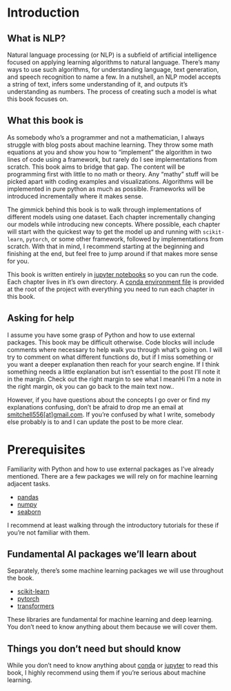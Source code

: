 # Introduction {.unnumbered}

## What is NLP?

Natural language processing (or NLP) is a subfield of artificial intelligence focused on applying learning algorithms to natural language. There's many ways to use such algorithms, for understanding language, text generation, and speech recognition to name a few. In a nutshell, an NLP model accepts a string of text, infers some understanding of it, and outputs it's understanding as numbers. The process of creating such a model is what this book focuses on.

## What this book is

As somebody who's a programmer and not a mathematician, I always struggle with blog posts about machine learning. They throw some math equations at you and show you how to "implement" the algorithm in two lines of code using a framework, but rarely do I see implementations from scratch. This book aims to bridge that gap. The content will be programming first with little to no math or theory. Any "mathy" stuff will be picked apart with coding examples and visualizations. Algorithms will be implemented in pure python as much as possible. Frameworks will be introduced incrementally where it makes sense.

The gimmick behind this book is to walk through implementations of different models using one dataset. Each chapter incrementally changing our models while introducing new concepts. Where possible, each chapter will start with the quickest way to get the model up and running with `scikit-learn`, `pytorch`, or some other framework, followed by implementations from scratch. With that in mind, I recommend starting at the beginning and finishing at the end, but feel free to jump around if that makes more sense for you.

This book is written entirely in [jupyter notebooks](https://github.com/spenceforce/NLP-Simple-to-Spectacular/tree/main/chapter) so you can run the code. Each chapter lives in it's own directory. A [conda environment file](https://github.com/spenceforce/NLP-Simple-to-Spectacular/blob/main/environment.yml) is provided at the root of the project with everything you need to run each chapter in this book.

## Asking for help

I assume you have some grasp of Python and how to use external packages. This book may be difficult otherwise. Code blocks will include comments where necessary to help walk you through what's going on. I will try to comment on what different functions do, but if I miss something or you want a deeper explanation then reach for your search engine. If I think something needs a little explanation but isn't essential to the post I'll note it in the margin. Check out the right margin to see what I mean[Hi I'm a note in the right margin, ok you can go back to the main text now.]{.aside}.

However, if you have questions about the concepts I go over or find my explanations confusing, don't be afraid to drop me an email at [smitchell556[at]gmail.com](mailto:smitchell556@gmail.com). If you're confused by what I write, somebody else probably is to and I can update the post to be more clear.

# Prerequisites

Familiarity with Python and how to use external packages as I've already mentioned. There are a few packages we will rely on for machine learning adjacent tasks.

- [pandas](https://pandas.pydata.org/docs/)
- [numpy](https://numpy.org/doc/stable/)
- [seaborn](https://seaborn.pydata.org/index.html)

I recommend at least walking through the introductory tutorials for these if you're not familiar with them.

## Fundamental AI packages we'll learn about

Separately, there's some machine learning packages we will use throughout the book.

- [scikit-learn](https://scikit-learn.org/stable/)
- [pytorch](https://pytorch.org/docs/stable/index.html)
- [transformers](https://huggingface.co/docs/transformers/en/index)

These libraries are fundamental for machine learning and deep learning. You don't need to know anything about them because we will cover them.

## Things you don't need but should know

While you don't need to know anything about [conda](https://docs.conda.io/en/latest/) or [jupyter](https://docs.jupyter.org/en/latest/) to read this book, I highly recommend using them if you're serious about machine learning.